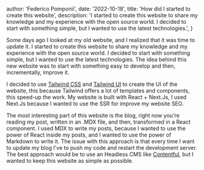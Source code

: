 
  author: 'Federico Pomponii',
  date: '2022-10-18',
  title: 'How did I started to create this website',
  description:
    'I started to create this website to share my knowledge and my experience with the open source world. I decided to start with something simple, but I wanted to use the latest technologies.',
}


Some days ago I looked at my old website, and I realized that it was time to update it. I started to create this website to share my knowledge and my experience with the open source world. I decided to start with something simple, but I wanted to use the latest technologies.
The idea behind this new website was to start with something easy to develop and then, incrementally, improve it.

I decided to use [Tailwind CSS](https://tailwindcss.com/) and [Tailwind UI](https://tailwindui.com/) to create the UI of the website, this because Tailwind offers a lot of templates and components, this speed-up the work.
My website is built with React + Next.Js, I used Next.Js because I wanted to use the SSR for improve my website SEO.

The most interesting part of this website is the blog, right now you're reading my post, written in an .MDX file, and then, transformed in a React component. I used MDX to write my posts, because I wanted to use the power of React inside my posts, and I wanted to use the power of Markdown to write it.
The issue with this approach is that every time I want to update my blog I've to push my code and restart the development server. The best approach would be to use an Headless CMS like [Contentful](https://www.contentful.com/), but I wanted to keep this website as simple as possible.